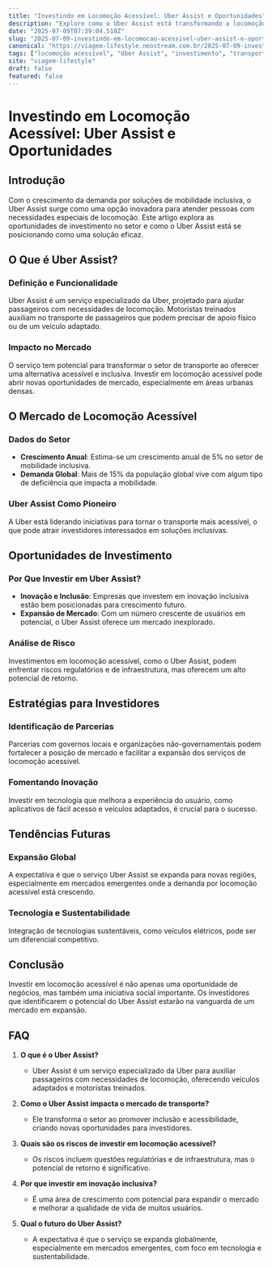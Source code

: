 ```yaml
---
title: "Investindo em Locomoção Acessível: Uber Assist e Oportunidades"
description: "Explore como o Uber Assist está transformando a locomoção acessível, suas oportunidades de investimento e o impacto no setor de transporte."
date: "2025-07-09T07:39:04.518Z"
slug: "2025-07-09-investindo-em-locomocao-acessivel-uber-assist-e-oportunidades"
canonical: "https://viagem-lifestyle.neostream.com.br/2025-07-09-investindo-em-locomocao-acessivel-uber-assist-e-oportunidades"
tags: ["locomoção acessível", "Uber Assist", "investimento", "transporte", "mobilidade"]
site: "viagem-lifestyle"
draft: false
featured: false
---
```


# Investindo em Locomoção Acessível: Uber Assist e Oportunidades

## Introdução

Com o crescimento da demanda por soluções de mobilidade inclusiva, o Uber Assist surge como uma opção inovadora para atender pessoas com necessidades especiais de locomoção. Este artigo explora as oportunidades de investimento no setor e como o Uber Assist está se posicionando como uma solução eficaz.

## O Que é Uber Assist?

### Definição e Funcionalidade

Uber Assist é um serviço especializado da Uber, projetado para ajudar passageiros com necessidades de locomoção. Motoristas treinados auxiliam no transporte de passageiros que podem precisar de apoio físico ou de um veículo adaptado.

### Impacto no Mercado

O serviço tem potencial para transformar o setor de transporte ao oferecer uma alternativa acessível e inclusiva. Investir em locomoção acessível pode abrir novas oportunidades de mercado, especialmente em áreas urbanas densas.

## O Mercado de Locomoção Acessível

### Dados do Setor

- **Crescimento Anual**: Estima-se um crescimento anual de 5% no setor de mobilidade inclusiva.
- **Demanda Global**: Mais de 15% da população global vive com algum tipo de deficiência que impacta a mobilidade.

### Uber Assist Como Pioneiro

A Uber está liderando iniciativas para tornar o transporte mais acessível, o que pode atrair investidores interessados em soluções inclusivas.

## Oportunidades de Investimento

### Por Que Investir em Uber Assist?

- **Inovação e Inclusão**: Empresas que investem em inovação inclusiva estão bem posicionadas para crescimento futuro.
- **Expansão de Mercado**: Com um número crescente de usuários em potencial, o Uber Assist oferece um mercado inexplorado.

### Análise de Risco

Investimentos em locomoção acessível, como o Uber Assist, podem enfrentar riscos regulatórios e de infraestrutura, mas oferecem um alto potencial de retorno.

## Estratégias para Investidores

### Identificação de Parcerias

Parcerias com governos locais e organizações não-governamentais podem fortalecer a posição de mercado e facilitar a expansão dos serviços de locomoção acessível.

### Fomentando Inovação

Investir em tecnologia que melhora a experiência do usuário, como aplicativos de fácil acesso e veículos adaptados, é crucial para o sucesso.

## Tendências Futuras

### Expansão Global

A expectativa é que o serviço Uber Assist se expanda para novas regiões, especialmente em mercados emergentes onde a demanda por locomoção acessível está crescendo.

### Tecnologia e Sustentabilidade

Integração de tecnologias sustentáveis, como veículos elétricos, pode ser um diferencial competitivo.

## Conclusão

Investir em locomoção acessível é não apenas uma oportunidade de negócios, mas também uma iniciativa social importante. Os investidores que identificarem o potencial do Uber Assist estarão na vanguarda de um mercado em expansão.

## FAQ

1. **O que é o Uber Assist?**
   - Uber Assist é um serviço especializado da Uber para auxiliar passageiros com necessidades de locomoção, oferecendo veículos adaptados e motoristas treinados.

2. **Como o Uber Assist impacta o mercado de transporte?**
   - Ele transforma o setor ao promover inclusão e acessibilidade, criando novas oportunidades para investidores.

3. **Quais são os riscos de investir em locomoção acessível?**
   - Os riscos incluem questões regulatórias e de infraestrutura, mas o potencial de retorno é significativo.

4. **Por que investir em inovação inclusiva?**
   - É uma área de crescimento com potencial para expandir o mercado e melhorar a qualidade de vida de muitos usuários.

5. **Qual o futuro do Uber Assist?**
   - A expectativa é que o serviço se expanda globalmente, especialmente em mercados emergentes, com foco em tecnologia e sustentabilidade.